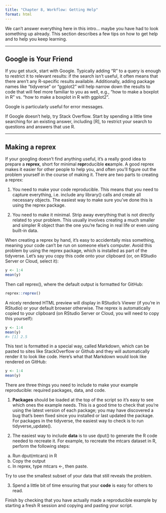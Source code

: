 ```yaml
---
title: "Chapter 8, Workflow: Getting Help"
format: html
---
```


We can't answer everything here in this intro... maybe you have had to look something up already. This section describes a few tips on how to get help and to help you keep learning.

------------------------------------------------------------------------

## Google is Your Friend

If you get stuck, start with Google. Typically adding “R” to a query is enough to restrict it to relevant results: if the search isn’t useful, it often means that there aren’t any R-specific results available. Additionally, adding package names like “tidyverse” or “ggplot2” will help narrow down the results to code that will feel more familiar to you as well, e.g., “how to make a boxplot in R” vs. “how to make a boxplot in R with ggplot2”.

Google is particularly useful for error messages.

If Google doesn’t help, try Stack Overflow. Start by spending a little time searching for an existing answer, including [R], to restrict your search to questions and answers that use R.

------------------------------------------------------------------------

## Making a reprex

If your googling doesn’t find anything useful, it’s a really good idea to prepare a **reprex**, short for minimal **repr**oducible **ex**ample. A good reprex makes it easier for other people to help you, and often you’ll figure out the problem yourself in the course of making it. There are two parts to creating a reprex:

1. You need to make your code reproducible. This means that you need to capture everything, i.e. include any library() calls and create all necessary objects. The easiest way to make sure you’ve done this is using the reprex package.

2. You need to make it minimal. Strip away everything that is not directly related to your problem. This usually involves creating a much smaller and simpler R object than the one you’re facing in real life or even using built-in data.

When creating a reprex by hand, it’s easy to accidentally miss something, meaning your code can’t be run on someone else’s computer. Avoid this problem by using the reprex package, which is installed as part of the tidyverse. Let’s say you copy this code onto your clipboard (or, on RStudio Server or Cloud, select it):
```r
y <- 1:4
mean(y)
```

Then call reprex(), where the default output is formatted for GitHub:
```r
reprex::reprex()
```

A nicely rendered HTML preview will display in RStudio’s Viewer (if you’re in RStudio) or your default browser otherwise. The reprex is automatically copied to your clipboard (on RStudio Server or Cloud, you will need to copy this yourself):

  ``` r
  y <- 1:4
  mean(y)
  #> [1] 2.5
  ```

This text is formatted in a special way, called Markdown, which can be pasted to sites like StackOverflow or Github and they will automatically render it to look like code. Here’s what that Markdown would look like rendered on GitHub:
```r
y <- 1:4
mean(y)
```

There are three things you need to include to make your example reproducible: required packages, data, and code.

1. **Packages** should be loaded at the top of the script so it’s easy to see which ones the example needs. This is a good time to check that you’re using the latest version of each package; you may have discovered a bug that’s been fixed since you installed or last updated the package. For packages in the tidyverse, the easiest way to check is to run tidyverse_update().

2. The easiest way to include **data** is to use dput() to generate the R code needed to recreate it. For example, to recreate the mtcars dataset in R, perform the following steps:

  a. Run dput(mtcars) in R
  b. Copy the output
  c. In reprex, type mtcars <-, then paste.

Try to use the smallest subset of your data that still reveals the problem.

3. Spend a little bit of time ensuring that your **code** is easy for others to read.

Finish by checking that you have actually made a reproducible example by starting a fresh R session and copying and pasting your script.